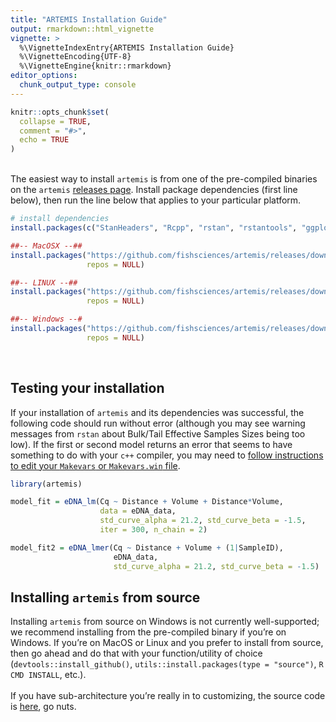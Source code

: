 ```yaml
---
title: "ARTEMIS Installation Guide"
output: rmarkdown::html_vignette
vignette: >
  %\VignetteIndexEntry{ARTEMIS Installation Guide}
  %\VignetteEncoding{UTF-8}
  %\VignetteEngine{knitr::rmarkdown}
editor_options: 
  chunk_output_type: console
---
```


```r
knitr::opts_chunk$set(
  collapse = TRUE,
  comment = "#>",
  echo = TRUE
)
```

<br>
The easiest way to install `artemis` is from one of the pre-compiled binaries on the `artemis` [releases page](https://github.com/fishsciences/artemis/releases).  Install package dependencies (first line below), then run the line below that applies to your particular platform. 


```r
# install dependencies
install.packages(c("StanHeaders", "Rcpp", "rstan", "rstantools", "ggplot2", "lme4"))

##-- MacOSX --##
install.packages("https://github.com/fishsciences/artemis/releases/download/v0.14.0/MacOS-artemis_0.14.0.tar.gz",
                 repos = NULL)

##-- LINUX --##
install.packages("https://github.com/fishsciences/artemis/releases/download/v0.14.0/artemis_0.14.0_R_x86_64-pc-linux-gnu.tar.gz", 
                 repos = NULL)

##-- Windows --#
install.packages("https://github.com/fishsciences/artemis/releases/download/v0.14.0/artemis_0.14.0.zip", 
                 repos = NULL)


```
<br>

## Testing your installation

If your installation of `artemis` and its dependencies was successful, the following code should run without error (although you may see warning messages from `rstan` about Bulk/Tail Effective Samples Sizes being too low). If the first or second model returns an error that seems to have something to do with your `c++` compiler, you may need to [follow instructions to edit your `Makevars` or `Makevars.win` file](https://github.com/stan-dev/rstan/wiki/RStan-Getting-Started).

```r
library(artemis)

model_fit = eDNA_lm(Cq ~ Distance + Volume + Distance*Volume, 
                    data = eDNA_data,
                    std_curve_alpha = 21.2, std_curve_beta = -1.5,
                    iter = 300, n_chain = 2)

model_fit2 = eDNA_lmer(Cq ~ Distance + Volume + (1|SampleID),
                       eDNA_data,
                       std_curve_alpha = 21.2, std_curve_beta = -1.5)

```


## Installing `artemis` from source

Installing `artemis` from source on Windows is not currently well-supported; we recommend installing from the pre-compiled binary if you're on Windows.  If you're on MacOS or Linux and you prefer to install from source, then go ahead and do that with your function/utility of choice (`devtools::install_github()`, `utils::install.packages(type = "source")`, `R CMD INSTALL`, etc.).  
<br>
If you have sub-architecture you're really in to customizing, the source code is [here](https://github.com/fishsciences/artemis/releases), go nuts.

<br>
